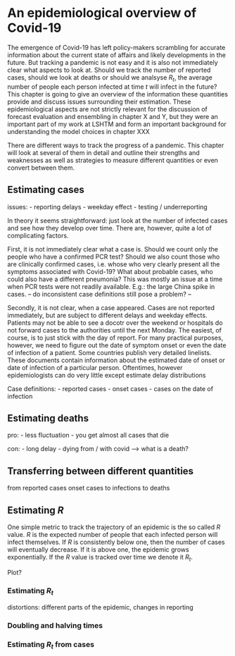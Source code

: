 # An epidemiological overview of Covid-19

The emergence of Covid-19 has left policy-makers scrambling for accurate information about the current state of affairs and likely developments in the future. But tracking a pandemic is not easy and it is also not immediately clear what aspects to look at. Should we track the number of reported cases, should we look at deaths or should we analsyse $R_t$, the average number of people each person infected at time $t$ will infect in the future? This chapter is going to give an overview of the information these quantities provide and discuss issues surrounding their estimation. These epidemiological aspects are not strictly relevant for the discussion of forecast evaluation and ensembling in chapter X and Y, but they were an important part of my work at LSHTM and form an important background for understanding the model choices in chapter XXX






There are different ways to track the progress of a pandemic. This chapter will look at several of them in detail and outline their strengths and weaknesses as well as strategies to measure different quantities or even convert between them. 

## Estimating cases

issues: 
- reporting delays
- weekday effect
- testing / underreporting

In theory it seems straightforward: just look at the number of infected cases and see how they develop over time. There are, however, quite a lot of complicating factors. 

First, it is not immediately clear what a case is. Should we count only the people who have a confirmed PCR test? Should we also count those who are clinically confirmed cases, i.e. whose who very clearly present all the symptoms associated with Covid-19? What about probable cases, who could also have a different pneumonia? This was mostly an issue at a time when PCR tests were not readily available. E.g.: the large China spike in cases. -- do inconsistent case definitions still pose a problem? --

Secondly, it is not clear, when a case appeared. Cases are not reported immediately, but are subject to different delays and weekday effects. Patients may not be able to see a docotr over the weekend or hospitals do not forward cases to the authorities until the next Monday. The easiest, of course, is to just stick with the day of report. For many practical purposes, however, we need to figure out the date of symptom onset or even the date of infection of a patient. Some countries publish very detailed linelists. These documents contain information about the estimated date of onset or date of infection of a particular person. Oftentimes, however epidemiologists can do very little except estimate delay distributions

Case definitions: 
- reported cases
- onset cases
- cases on the date of infection


## Estimating deaths
pro: 
- less fluctuation
- you get almost all cases that die

con: 
- long delay
- dying from / with covid --> what is a death? 


## Transferring between different quantities
from reported cases onset cases to infections to deaths 

## Estimating $R$
One simple metric to track the trajectory of an epidemic is the so called $R$ value. $R$ is the expected number of people that each infected person will infect themselves. If $R$ is consistently below one, then the number of cases will eventually decrease. If it is above one, the epidemic grows exponentially. If the $R$ value is tracked over time we denote it $R_t$. 

Plot? 

### Estimating $R_t$ 

distortions: different parts of the epidemic, changes in reporting


### Doubling and halving times

### Estimating $R_t$ from cases





